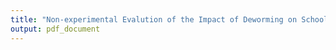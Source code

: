 ```yaml
---
title: "Non-experimental Evalution of the Impact of Deworming on School Attendance"
output: pdf_document
---
```


